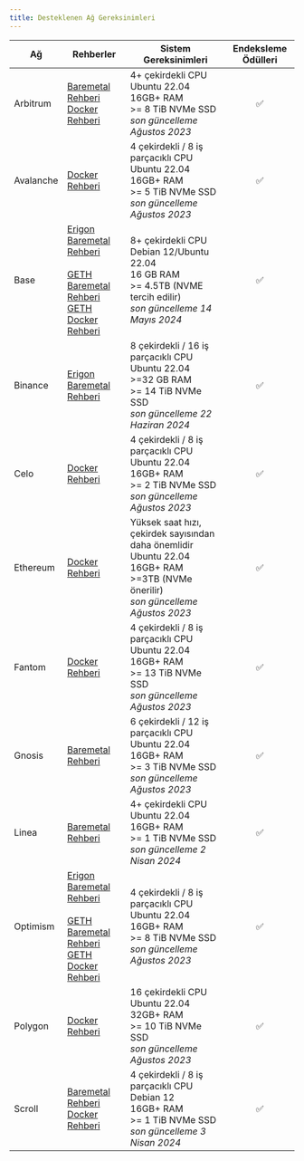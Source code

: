 ```yaml
---
title: Desteklenen Ağ Gereksinimleri
---
```


| Ağ        | Rehberler                                                                                                                                                                                                                                                                                                 | Sistem Gereksinimleri                                                                                                                                   | Endeksleme Ödülleri |
| --------- | --------------------------------------------------------------------------------------------------------------------------------------------------------------------------------------------------------------------------------------------------------------------------------------------------------- | ------------------------------------------------------------------------------------------------------------------------------------------------------- | :-----------------: |
| Arbitrum  | [Baremetal Rehberi](https://docs.infradao.com/archive-nodes-101/arbitrum/baremetal)<br /> [Docker Rehberi](https://docs.infradao.com/archive-nodes-101/arbitrum/docker)                                                                                                                                   | 4+ çekirdekli CPU<br /> Ubuntu 22.04<br /> 16GB+ RAM<br /> >= 8 TiB NVMe SSD<br /> _son güncelleme Ağustos 2023_                                        |          ✅          |
| Avalanche | [Docker Rehberi](https://docs.infradao.com/archive-nodes-101/avalanche/docker)                                                                                                                                                                                                                            | 4 çekirdekli / 8 iş parçacıklı CPU<br /> Ubuntu 22.04<br /> 16GB+ RAM<br /> >= 5 TiB NVMe SSD<br /> _son güncelleme Ağustos 2023_                       |          ✅          |
| Base      | [Erigon Baremetal Rehberi](https://docs.infradao.com/archive-nodes-101/base/erigon/baremetal)<br /><br /> [GETH Baremetal Rehberi](https://docs.infradao.com/archive-nodes-101/base/geth/baremetal)<br /> [GETH Docker Rehberi](https://docs.infradao.com/archive-nodes-101/base/geth/docker)             | 8+ çekirdekli CPU<br /> Debian 12/Ubuntu 22.04<br /> 16 GB RAM<br /> >= 4.5TB (NVME tercih edilir)<br /> _son güncelleme 14 Mayıs 2024_                 |          ✅          |
| Binance   | [Erigon Baremetal Rehberi](https://docs.infradao.com/archive-nodes-101/binance/erigon/baremetal)                                                                                                                                                                                                          | 8 çekirdekli / 16 iş parçacıklı CPU<br /> Ubuntu 22.04<br /> >=32 GB RAM<br /> >= 14 TiB NVMe SSD<br /> _son güncelleme 22 Haziran 2024_                |          ✅          |
| Celo      | [Docker Rehberi](https://docs.infradao.com/archive-nodes-101/celo/docker)                                                                                                                                                                                                                                 | 4 çekirdekli / 8 iş parçacıklı CPU<br /> Ubuntu 22.04<br /> 16GB+ RAM<br /> >= 2 TiB NVMe SSD<br /> _son güncelleme Ağustos 2023_                       |          ✅          |
| Ethereum  | [Docker Rehberi](https://docs.infradao.com/archive-nodes-101/ethereum/erigon/docker)                                                                                                                                                                                                                      | Yüksek saat hızı, çekirdek sayısından daha önemlidir<br /> Ubuntu 22.04<br /> 16GB+ RAM<br /> >=3TB (NVMe önerilir)<br /> _son güncelleme Ağustos 2023_ |          ✅          |
| Fantom    | [Docker Rehberi](https://docs.infradao.com/archive-nodes-101/fantom/docker)                                                                                                                                                                                                                               | 4 çekirdekli / 8 iş parçacıklı CPU<br /> Ubuntu 22.04<br /> 16GB+ RAM<br /> >= 13 TiB NVMe SSD<br /> _son güncelleme Ağustos 2023_                      |          ✅          |
| Gnosis    | [Baremetal Rehberi](https://docs.infradao.com/archive-nodes-101/gnosis/erigon/baremetal)                                                                                                                                                                                                                  | 6 çekirdekli / 12 iş parçacıklı CPU<br /> Ubuntu 22.04<br /> 16GB+ RAM<br /> >= 3 TiB NVMe SSD<br /> _son güncelleme Ağustos 2023_                      |          ✅          |
| Linea     | [Baremetal Rehberi](https://docs.infradao.com/archive-nodes-101/linea/baremetal)                                                                                                                                                                                                                          | 4+ çekirdekli CPU<br /> Ubuntu 22.04<br /> 16GB+ RAM<br /> >= 1 TiB NVMe SSD<br /> _son güncelleme 2 Nisan 2024_                                        |          ✅          |
| Optimism  | [Erigon Baremetal Rehberi](https://docs.infradao.com/archive-nodes-101/optimism/erigon/baremetal)<br /><br /> [GETH Baremetal Rehberi](https://docs.infradao.com/archive-nodes-101/optimism/geth/baremetal)<br /> [GETH Docker Rehberi](https://docs.infradao.com/archive-nodes-101/optimism/geth/docker) | 4 çekirdekli / 8 iş parçacıklı CPU<br /> Ubuntu 22.04<br /> 16GB+ RAM<br /> >= 8 TiB NVMe SSD<br /> _son güncelleme Ağustos 2023_                       |          ✅          |
| Polygon   | [Docker Rehberi](https://docs.infradao.com/archive-nodes-101/polygon/docker)                                                                                                                                                                                                                              | 16 çekirdekli CPU<br /> Ubuntu 22.04<br /> 32GB+ RAM<br /> >= 10 TiB NVMe SSD<br /> _son güncelleme Ağustos 2023_                                       |          ✅          |
| Scroll    | [Baremetal Rehberi](https://docs.infradao.com/archive-nodes-101/scroll/baremetal)<br /> [Docker Rehberi](https://docs.infradao.com/archive-nodes-101/scroll/docker)                                                                                                                                       | 4 çekirdekli / 8 iş parçacıklı CPU<br /> Debian 12<br /> 16GB+ RAM<br /> >= 1 TiB NVMe SSD<br /> _son güncelleme 3 Nisan 2024_                          |          ✅          |
